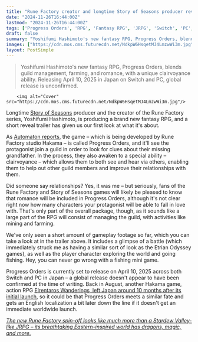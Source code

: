 ```yaml
---
title: "Rune Factory creator and longtime Story of Seasons producer reveals new guild management fantasy RPG with romance elements"
date: "2024-11-26T16:44:00Z"
lastmod: "2024-11-26T16:44:00Z"
tags: ['Progress Orders', 'RPG', 'Fantasy RPG', 'JRPG', 'Switch', 'PC', 'Rune Factory', 'Story of Seasons', 'Romance', 'Guild Management', 'Farming', 'Mining', 'Clairvoyance']
draft: false
summary: "Yoshifumi Hashimoto's new fantasy RPG, Progress Orders, blends guild management, farming, and romance, with a unique clairvoyance ability.  Releasing April 10, 2025 in Japan on Switch and PC, global release is unconfirmed."
images: ["https://cdn.mos.cms.futurecdn.net/NdkpW6HsqetMJ4LmzwWi3m.jpg"]
layout: PostSimple
---
```

> Yoshifumi Hashimoto's new fantasy RPG, Progress Orders, blends guild management, farming, and romance, with a unique clairvoyance ability.  Releasing April 10, 2025 in Japan on Switch and PC, global release is unconfirmed.


        <img alt="Cover" src="https://cdn.mos.cms.futurecdn.net/NdkpW6HsqetMJ4LmzwWi3m.jpg"/>
        
Longtime [<u>Story of Seasons</u>](https://www.gamesradar.com/story-of-seasons/) producer and the creator of the Rune Factory series, Yoshifumi Hashimoto, is producing a brand new fantasy RPG, and a short reveal trailer has given us our first look at what it's about.

As [<u>Automaton reports</u>](https://automaton-media.com/en/news/story-of-seasons-and-rune-factory-creators-new-jrpg-progress-orders-announced-for-2025-in-japan/), the game – which is being developed by Rune Factory studio Hakama – is called Progress Orders, and it'll see the protagonist join a guild in order to look for clues about their missing grandfather. In the process, they also awaken to a special ability – clairvoyance – which allows them to both see and hear via others, enabling them to help out other guild members and improve their relationships with them.

Did someone say relationships? Yes, it was me – but seriously, fans of the Rune Factory and Story of Seasons games will likely be pleased to know that romance will be included in Progress Orders, although it's not clear right now how many characters your protagonist will be able to fall in love with. That's only part of the overall package, though, as it sounds like a large part of the RPG will consist of managing the guild, with activities like mining and farming.

We've only seen a short amount of gameplay footage so far, which you can take a look at in the trailer above. It includes a glimpse of a battle (which immediately struck me as having a similar sort of look as the Etrian Odyssey games), as well as the player character exploring the world and going fishing. Hey, you can never go wrong with a fishing mini game. 

Progress Orders is currently set to release on April 10, 2025 across both Switch and PC in Japan – a global release doesn't appear to have been confirmed at the time of writing. Back in August, another Hakama game, action RPG [<u>Elrentaros Wanderings, left Japan around 10 months after its initial launch</u>](https://www.gamesradar.com/games/action-rpg/this-whimsical-new-action-rpg-from-the-mastermind-producer-behind-rune-factory-and-story-of-seasons-is-finally-leaving-japan-and-i-cant-wait/), so it could be that Progress Orders meets a similar fate and gets an English localization a bit later down the line if it doesn't get an immediate worldwide launch. 

[<u><em>The new Rune Factory spin-off looks like much more than a Stardew Valley-like JRPG – its breathtaking Eastern-inspired world has dragons, magic, and more.</em></u>](https://www.gamesradar.com/games/simulation/the-new-rune-factory-spin-off-looks-like-much-more-than-a-stardew-valley-like-jrpg-its-breathtaking-eastern-inspired-world-has-dragons-magic-and-more/)
        